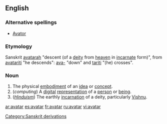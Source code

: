 ==English==

===Alternative spellings===
* [[Avator]]

===Etymology===
Sanskrit [[avatarah]] "descent (of a [[deity]] from [[heaven]] in [[incarnate]] form)", from [[avatariti]] "he descends": [[ava-]] "down" and [[tariti]] "(he) crosses".

===Noun===
{{en-noun}}

# The physical [[embodiment]] of an [[idea]] or [[concept]].
# (''computing'') A [[digital]] [[representation]] of a [[person]] or [[being]].
# (''[[Hinduism]]'') The earthly [[incarnation]] of a deity, particularly [[Vishnu]].

[[Category:Sanskrit derivations]]

[[ar:avatar]]
[[es:avatar]]
[[fr:avatar]]
[[ru:avatar]]
[[vi:avatar]]